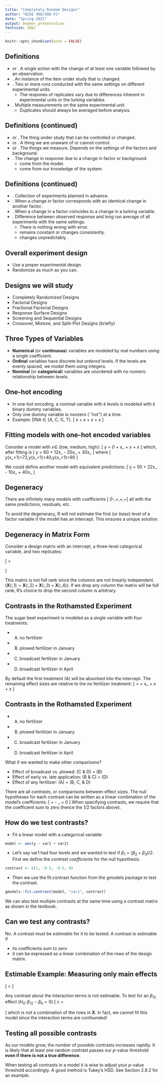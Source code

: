 ```yaml
---
title: "Completely Random Designs"
author: "BIOE 498/598 PJ"
date: "Spring 2021"
output: beamer_presentation
fontsize: 10pt
---
```


```r
knitr::opts_chunk$set(echo = FALSE)
```

## Definitions

- \textbf{Run} or \textbf{Experiment}. A single action with the change of at least one variable followed by an observation.
- \textbf{Experimental Unit}. An instance of the item under study that is changed.
- \textbf{Replicate}. Two or more runs conducted with the same settings on different experimental units.
  - The respones of replicates vary due to differences inherent in experimental units or the lurking variables.
- \textbf{Duplicates}. Multiple measurements on the same experimental unit.
  - Duplicates should always be averaged before analysis.

## Definitions (continued)

- \textbf{Factor} or \textbf{Independent Variable}. The thing under study that can be controlled or changed.
- \textbf{Background} or \textbf{Lurking Variable}. A thing we are unaware of or cannot control.
- \textbf{Response} or \textbf{Dependent Variable}. The things we measure. Depends on the settings of the factors and background.
- \textbf{Effect}. The change in response due to a change in factor or background.
  - \textbf{Calculated effects} come from the model.
  - \textbf{Practical effects} come from our knowledge of the system.

## Definitions (continued)

- \textbf{Experimental Design}. Collection of experiments planned in advance.
- \textbf{Confounded Factors}. When a change in factor corresponds with an identical change in another factor.
- \textbf{Biased Factors}. When a change in a factor coincides to a change in a lurking variable.
- \textbf{Experimental Error}. Difference between observed response and long run average of all experiments with the same settings.
  - There is nothing wrong with error.
  - \textbf{Bias error} remains constant or changes consistently.
  - \textbf{Random error} changes unpredictably \emph{and averages to zero}.
  
## Overall experiment design

- Use a proper experimental design.
- Randomize as much as you can.

## Designs we will study

- Completely Randomized Designs
- Factorial Designs
- Fractional Factorial Designs
- Response Surface Designs
- Screening and Sequential Designs
- Crossover, Mixture, and Split-Plot Designs (briefly)

## Three Types of Variables

- **Numerical** (or **continuous**) variables are modeled by real numbers using a single coefficient.
- **Ordinal** variables have discrete but *ordered* levels. If the levels are evenly spaced, we model them using integers.
- **Nominal** (or **categorical**) variables are unordered with no numeric relationship between levels.

## One-hot encoding

- In one-hot encoding, a nominal variable with $k$ levels is modeled with $k$ binary dummy variables.
- Only one dummy variable is nonzero (``hot'') at a time.
- Example: DNA $\in$ \{A, C, G, T\}.
\[ \beta_\text{A}x_\text{A} + \beta_\text{C}x_\text{C} + \beta_\text{G}x_\text{G} + \beta_\text{T}x_\text{T} \]

## Fitting models with one-hot encoded variables

Consider a model with $x \in$ \{low, medium, high\}:
\[ y = \beta_0 + \beta_\text{low}x_\text{low} + \beta_\text{med}x_\text{med} + \beta_\text{high}x_\text{high} \]
which, after fitting is
\[ y = 60 + 12x_\text{low} - 20x_\text{med} + 30x_\text{high} \]
where 
\[ y(x_\text{low}=1)=72,\quad y(x_\text{med}=1)=40,\quad y(x_\text{high}=1)=90 \]

\pause
We could define another model with equivalent predictions:
\[ y = 50 + 22x_\text{low} - 10x_\text{med} + 40x_\text{high} \]

## Degeneracy

There are infinitely many models with coefficients
\[ \beta_0-\Delta,\quad \beta_\text{low}+\Delta,\quad \beta_\text{med}+\Delta,\quad \beta_\text{high}+\Delta \]
all with the same predictions, residuals, etc.

To avoid the degeneracy, R will not estimate the first (or *base*) level of a factor variable if the model has an intercept. This ensures a unique solution.

## Degeneracy in Matrix Form

Consider a design matrix with an intercept, a three-level categorical variable, and two replicates:

\[ \mathbf{X} = \begin{pmatrix} 1&1&0&0 \\ 1&1&0&0 \\ 1&0&1&0 \\ 1&0&1&0 \\ 1&0&0&1 \\ 1&0&0&1 \end{pmatrix} \]

This matrix is not full rank since the columns are not linearly independent. ($\mathbf{X}(:,1) = \mathbf{X}(:,2) + \mathbf{X}(:,3) + \mathbf{X}(:,4)$). If we drop any column the matrix will be full rank; R's choice to drop the second column is arbitrary.

## Contrasts in the Rothamsted Experiment

The sugar beet experiment is modeled as a single variable with four treatments:

- (A) no fertilizer
- (B) plowed fertilizer in January
- (C) broadcast fertilizer in January
- (D) broadcast fertilizer in April

By default the first treatment (A) will be absorbed into the intercept. The remaining effect sizes are relative to the no fertilizer treatment:
\[ \text{yield} = \beta_\text{A} + \beta_\text{B}x_\text{B} + \beta_\text{C}x_\text{C} + \beta_\text{D}x_\text{D} \]

## Contrasts in the Rothamsted Experiment

- (A) no fertilizer
- (B) plowed fertilizer in January
- (C) broadcast fertilizer in January
- (D) broadcast fertilizer in April

What if we wanted to make other comparisons?

- Effect of broadcast vs. plowed: (C & D) = (B)
- Effect of early vs. late application: (B & C) = (D)
- Effect of any fertilizer: (A) = (B, C, & D)

\pause
There are all *contrasts*, or comparisons between effect sizes. The null hypotheses for each contrast can be written as a linear combination of the model's coefficients:
\[ \frac{1}{2}\beta_\text{C} + \frac{1}{2}\beta_\text{D} - \beta_\text{B} = 0 \]
When specifying contrasts, we require that the coefficient sum to zero (hence the 1/2 factors above).

## How do we test contrasts?

- Fit a linear model with a categorical variable:
```r
model <- aov(y ~ var1 + var2)
```
- Let's say var1 had four levels and we wanted to test if $\beta_1 = (\beta_2 + \beta_3)/2$. First we define the *contrast coefficients* for the null hypothesis.
```r
contrast <- c(1, -0.5, -0.5, 0)
```
- Then we use the fit.contrast function from the gmodels package to test the contrast.
```r
gmodels::fit.contrast(model, "var1", contrast)
```

We can also test multiple contrasts at the same time using a contrast matrix as shown in the textbook.

## Can we test any contrasts?

No. A contrast must be *estimable* for it to be tested. A contrast is estimable if

- its coefficients sum to zero
- it can be expressed as a linear combination of the rows of the design matrix.

## Estimable Example: Measuring only main effects

\[ \mathbf{X} = \bordermatrix{~ & \beta_0 & \beta_2 & \beta_3 & \beta_{12} & \beta_{13} & \beta_{23} \cr 
                                & 1 & 0 & 0 & 0 & 0 & 0 \cr 
                                & 1 & 0 & 0 & 0 & 0 & 0 \cr 
                                & 1 & 1 & 0 & 0 & 0 & 0 \cr 
                                & 1 & 1 & 0 & 0 & 0 & 0 \cr 
                                & 1 & 0 & 1 & 0 & 0 & 0 \cr 
                                & 1 & 0 & 1 & 0 & 0 & 0 \cr }   \]

Any contrast about the interaction terms is not estimable. To test for an $\beta_{12}$ effect ($H_0:\, \beta_{12} - \beta_0 = 0$)
\[ c = \begin{pmatrix} 1&0&0&-1&0&0 \end{pmatrix} \]
which is not a combination of the rows in $\mathbf{X}$. In fact, we cannot fit this model since the interaction terms are confounded!

## Testing all possible contrasts

As our models grow, the number of possible contrasts increases rapidly. It is likely that at least one random contrast passes our $p$-value threshold **even if there is not a true difference**.

When testing all contrasts in a model it is wise to adjust your $p$-value threshold accordingly. A good method is Tukey's HSD. See Section 2.8.2 for an example.
